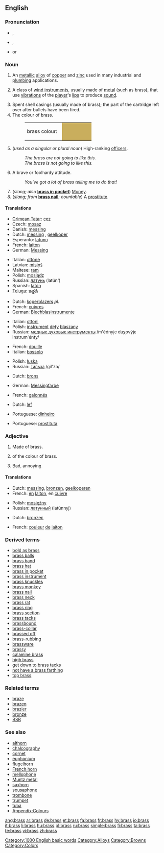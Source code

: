 {{wikipedia}}
==English==

===Pronunciation===
* {{a|US}} {{IPA|/bɹɑs/}}, {{SAMPA|/brA:s/}}
* {{a|UK}} {{IPA|/bɹæs/|/bɹɑs/}}, {{SAMPA|/br{s/|/brA:s/}}
* {{rhymes|ɑːs}} or {{rhymes|æs}}

===Noun===
{{en-noun|es|-}}

# An [[metallic]] [[alloy]] of [[copper]] and [[zinc]] used in many industrial and [[plumbing]] applications.
# {{music}} A class of [[wind instrument]]s, usually made of [[metal]] (such as brass), that use [[vibration]]s of the [[player]]'s [[lip]]s to produce [[sound]].
# Spent shell casings (usually made of brass); the part of the cartridge left over after bullets have been fired.
# The colour of brass.
#: <table><tr><td>brass colour: &nbsp;</td><td bgcolor="#C9AE5D" width="80">&nbsp; </td></tr></table>
# {{military}} (''used as a singular or plural noun'') High-ranking [[officers]].
#: ''The brass are not going to like this.''
#: ''The brass is not going to like this.''
# {{informal}} A brave or foolhardy attitude.
#: ''You've got a lot of brass telling me to do that!''
# (''slang; also'' '''[[brass in pocket]]''') [[Money]].
# (''slang; from'' '''[[brass nail]]'''; ''countable'') A [[prostitute]].

====Translations====

{{trans-top|alloy of copper and zinc}}
* [[Crimean Tatar]]: [[cez]]
* Czech: [[mosaz]] {{f}}
* Danish: [[messing]]
* Dutch: [[messing#Dutch|messing]] {{n}}, [[geelkoper]] {{n}}
* Esperanto: [[latuno]]
* French: [[laiton]] {{m}}
* German: [[Messing]] {{n}}
{{trans-mid}}
* Italian: [[ottone]] {{m}}
* Latvian: [[misiņš]] {{m}}
* Maltese: [[ram]] {{m}}
* Polish: [[mosiądz]] {{m}}
* Russian: [[латунь]] (latún') {{f}}
* Spanish: [[latón]] {{m}}
* [[Telugu]]: [[ఇత్తడి]]
{{trans-bottom}}

{{trans-top|class of wind instruments}}
* Dutch: [[koperblazers]] ''pl.''
* French: [[cuivres]] {{m|p}}
* German: [[Blechblasinstrumente]] {{p}}
{{trans-mid}}
* Italian: [[ottoni]] {{m|p}}
* Polish: [[instrument]] [[dęty]] [[blaszany]] {{m}}
* Russian: [[медные духовые инструменты]] /m'édnyje duχovýje instrum'énty/ {{p}}
{{trans-bottom}}

{{trans-top|spent shell casings}}
* French: [[douille]] {{f}}
* Italian: [[bossolo]] {{m}}
{{trans-mid}}
* Polish: [[łuska]] {{f}}
* Russian: [[гильза]] /gíl'za/ {{f}}
{{trans-bottom}}

{{trans-top|colour of brass}}
* Dutch: [[brons]] {{n}}
{{trans-mid}}
* German: [[Messingfarbe]] {{f}}
{{trans-bottom}}

{{trans-top|high-ranking military officers}}
* French: [[galonnés]] {{m|p}}
{{trans-mid}}
{{trans-bottom}}

{{trans-top|informal: a brave or foolhardy attitude}}
* Dutch: [[lef]] {{n}}
{{trans-mid}}
{{trans-bottom}}

{{trans-top|slang: money}}
* Portuguese: [[dinheiro]] {{m}}
{{trans-mid}}
{{trans-bottom}}

{{trans-top|slang: a prostitute}}
* Portuguese: [[prostituta]] {{f}}
{{trans-mid}}
{{trans-bottom}}

===Adjective===
{{en-adj}}

# {{not comparable}} Made of brass.<!-- Actually attributive noun? -->
# of the colour of brass.
# {{slang}} Bad, annoying.

====Translations====

{{trans-top|made of brass}}
* Dutch: [[messing]], [[bronzen]], [[geelkoperen]]
* French: [[en]] [[laiton]], en [[cuivre]]
{{trans-mid}}
* Polish: [[mosiężny]] {{m}}
* Russian: [[латунный]] (latúnnyj)
{{trans-bottom}}

{{trans-top|colour of brass}}
* Dutch: [[bronzen]]
{{trans-mid}}
* French: [[couleur]] [[de]] [[laiton]]
{{trans-bottom}}

{{trans-top|bad, annoying}}
{{trans-mid}}
{{trans-bottom}}

===Derived terms===
* [[bold as brass]]
* [[brass balls]]
* [[brass band]]
* [[brass hat]]
* [[brass in pocket]]
* [[brass instrument]]
* [[brass knuckles]]
* [[brass monkey]]
* [[brass nail]]
* [[brass neck]]
* [[brass rat]]
* [[brass ring]]
* [[brass section]]
* [[brass tacks]]
* [[brassbound]]
* [[brass-collar]]
* [[brassed off]]
* [[brass-rubbing]]
* [[brassware]]
* [[brassy]]
* [[calamine brass]]
* [[high brass]]
* [[get down to brass tacks]]
* [[not have a brass farthing]]
* [[top brass]]

===Related terms===
* [[braze]]
* [[brazen]]
* [[brazier]]
* [[bronze]]
* [[BSB]]

===See also===
* [[althorn]]
* [[chalcography]]
* [[cornet]]
* [[euphonium]]
* [[flugelhorn]]
* [[French horn]]
* [[mellophone]]
* [[Muntz metal]]
* [[saxhorn]]
* [[sousaphone]]
* [[trombone]]
* [[trumpet]]
* [[tuba]]
* [[Appendix:Colours]]

[[Category:1000 English basic words]]
[[Category:Alloys]]
[[Category:Browns]]
[[Category:Colors]]

[[ang:brass]]
[[ar:brass]]
[[de:brass]]
[[et:brass]]
[[fa:brass]]
[[fr:brass]]
[[hy:brass]]
[[io:brass]]
[[it:brass]]
[[li:brass]]
[[hu:brass]]
[[pl:brass]]
[[ru:brass]]
[[simple:brass]]
[[fi:brass]]
[[ta:brass]]
[[te:brass]]
[[vi:brass]]
[[zh:brass]]